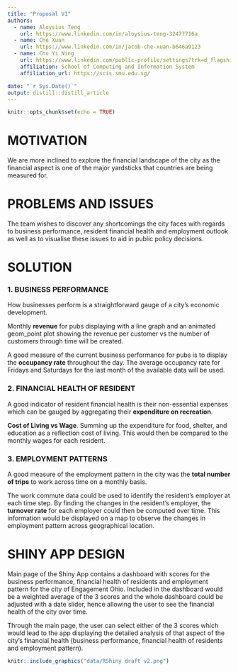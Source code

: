 ```yaml
---
title: "Proposal V1"
authors:
  - name: Aloysius Teng
    url: https://www.linkedin.com/in/aloysius-teng-32477716a
  - name: Che Xuan 
    url: https://www.linkedin.com/in/jacob-che-xuan-b646a9123
  - name: Chu Yi Ning 
    url: https://www.linkedin.com/public-profile/settings?trk=d_flagship3_profile_self_view_public_profile
    affiliation: School of Computing and Information System
    affiliation_url: https://scis.smu.edu.sg/

date: "`r Sys.Date()`"
output: distill::distill_article
---
```


```r
knitr::opts_chunk$set(echo = TRUE)
```

# MOTIVATION

We are more inclined to explore the financial landscape of the city as the financial aspect is one of the major yardsticks that countries are being measured for.

# PROBLEMS AND ISSUES
The team wishes to discover any shortcomings the city faces with regards to business performance, resident financial health and employment outlook as well as to visualise these issues to aid in public policy decisions.

# SOLUTION

### 1. BUSINESS PERFORMANCE

How businesses perform is a straightforward gauge of a city's economic development.

Monthly **revenue** for pubs displaying with a line graph and an animated geom_point plot showing the revenue per customer vs the number of customers through time will be created.

A good measure of the current business performance for pubs is to display the **occupancy rate** throughout the day. The average occupancy rate for Fridays and Saturdays for the last month of the available data will be used.

### 2. FINANCIAL HEALTH OF RESIDENT

A good indicator of resident financial health is their non-essential expenses which can be gauged by aggregating their **expenditure on recreation**.

**Cost of Living vs Wage**. Summing up the expenditure for food, shelter, and education as a reflection cost of living. This would then be compared to the monthly wages for each resident.


### 3. EMPLOYMENT PATTERNS

A good measure of the employment pattern in the city was the **total number of trips** to work across time on a monthly basis.

The work commute data could be used to identify the resident’s employer at each time step. By finding the changes in the resident’s employer, the **turnover rate** for each employer could then be computed over time. This information would be displayed on a map to observe the changes in employment pattern across geographical location.



# SHINY APP DESIGN

Main page of the Shiny App contains a dashboard with scores for the business performance, financial health of residents and employment pattern for the city of Engagement Ohio. Included in the dashboard would be a weighted average of the 3 scores and the whole dashboard could be adjusted with a date slider, hence allowing the user to see the financial health of the city over time.

Through the main page, the user can select either of the 3 scores which would lead to the app displaying the detailed analysis of that aspect of the city’s financial health (business performance, financial health of residents and employment pattern).

```r
knitr::include_graphics("data/RShiny draft v2.png")
```

